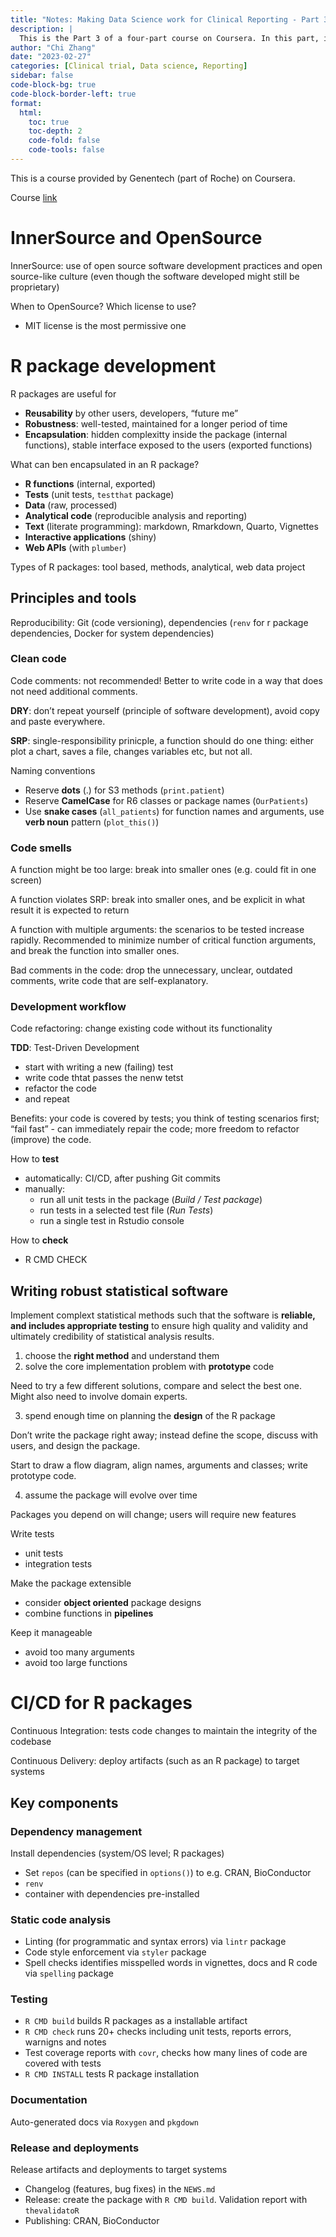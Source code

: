```yaml
---
title: "Notes: Making Data Science work for Clinical Reporting - Part 3"
description: |
  This is the Part 3 of a four-part course on Coursera. In this part, innerSource and OpenSource concepts are introduced, and R package development is discussed.
author: "Chi Zhang"
date: "2023-02-27"
categories: [Clinical trial, Data science, Reporting]
sidebar: false
code-block-bg: true
code-block-border-left: true
format: 
  html:
    toc: true
    toc-depth: 2
    code-fold: false
    code-tools: false
---
```


This is a course provided by Genentech (part of Roche) on Coursera. 

Course [link](https://www.coursera.org/learn/making-data-science-work-for-clinical-reporting) 

# InnerSource and OpenSource

InnerSource: use of open source software development practices and open source-like culture (even though the software developed might still be proprietary)

When to OpenSource? Which license to use?

* MIT license is the most permissive one


# R package development 

R packages are useful for 

* **Reusability** by other users, developers, "future me"
* **Robustness**: well-tested, maintained for a longer period of time
* **Encapsulation**: hidden complexitty inside the package (internal functions), stable interface exposed to the users (exported functions)


What can ben encapsulated in an R package?

* **R functions** (internal, exported)
* **Tests** (unit tests, `testthat` package)
* **Data** (raw, processed)
* **Analytical code** (reproducible analysis and reporting)
* **Text** (literate programming): markdown, Rmarkdown, Quarto, Vignettes
* **Interactive applications** (shiny)
* **Web APIs** (with `plumber`)

Types of R packages: tool based, methods, analytical, web data project

## Principles and tools

Reproducibility: Git (code versioning), dependencies (`renv` for r package dependencies, Docker for system dependencies) 


### Clean code 

Code comments: not recommended! Better to write code in a way that does not need additional comments.

**DRY**: don't repeat yourself (principle of software development), avoid copy and paste everywhere.

**SRP**: single-responsibility prinicple, a function should do one thing: either plot a chart, saves a file, changes variables etc, but not all. 

Naming conventions

* Reserve **dots** (.) for S3 methods (`print.patient`)
* Reserve **CamelCase** for R6 classes or package names (`OurPatients`)
* Use **snake cases** (`all_patients`) for function names and arguments, use **verb noun** pattern (`plot_this()`)


### Code smells

A function might be too large: break into smaller ones (e.g. could fit in one screen)

A function violates SRP: break into smaller ones, and be explicit in what result it is expected to return

A function with multiple arguments: the scenarios to be tested increase rapidly. Recommended to minimize number of critical function arguments, and break the function into smaller ones.

Bad comments in the code: drop the unnecessary, unclear, outdated comments, write code that are self-explanatory.




### Development workflow

Code refactoring: change existing code without its functionality

**TDD**: Test-Driven Development

* start with writing a new (failing) test
* write code thtat passes the nenw tetst
* refactor the code 
* and repeat

Benefits: your code is covered by tests; you think of testing scenarios first; "fail fast" - can immediately repair the code; more freedom to refactor (improve) the code.


How to **test**

* automatically: CI/CD, after pushing Git commits
* manually: 
  * run all unit tests in the package (*Build / Test package*)
  * run tests in a selected test file (*Run Tests*)
  * run a single test in Rstudio console

How to **check**

* R CMD CHECK


## Writing robust statistical software

Implement complext statistical methods such that the software is **reliable, and includes appropriate testing** to ensure high quality and validity and ultimately credibility of statistical analysis results.

1. choose the **right method** and understand them
2. solve the core implementation problem with **prototype** code

Need to try a few different solutions, compare and select the best one. Might also need to involve domain experts.

3. spend enough time on planning the **design** of the R package

Don't write the package right away; instead define the scope, discuss with users, and design the package. 

Start to draw a flow diagram, align names, arguments and classes; write prototype code.

4. assume the package will evolve over time

Packages you depend on will change; users will require new features

Write tests

* unit tests
* integration tests

Make the package extensible

* consider **object oriented** package designs
* combine functions in **pipelines**

Keep it manageable

* avoid too many arguments
* avoid too large functions


# CI/CD for R packages 

Continuous Integration: tests code changes to maintain the integrity of the codebase

Continuous Delivery: deploy artifacts (such as an R package) to target systems

## Key components 

### Dependency management

Install dependencies (system/OS level; R packages)

* Set `repos` (can be specified in `options()`) to e.g. CRAN, BioConductor
* `renv`
* container with dependencies pre-installed

### Static code analysis 

* Linting (for programmatic and syntax errors) via `lintr` package
* Code style enforcement via `styler` package
* Spell checks identifies misspelled words in vignettes, docs and R code via `spelling` package

### Testing

* `R CMD build` builds R packages as a installable artifact
* `R CMD check` runs 20+ checks including unit tests, reports errors, warnigns and notes
* Test coverage reports with `covr`, checks how many lines of code are covered with tests
* `R CMD INSTALL` tests R package installation

### Documentation 

Auto-generated docs via `Roxygen` and `pkgdown`

### Release and deployments

Release artifacts and deployments to target systems

* Changelog (features, bug fixes) in the `NEWS.md`
* Release: create the package with `R CMD build`. Validation report with `thevalidatoR`
* Publishing: CRAN, BioConductor





